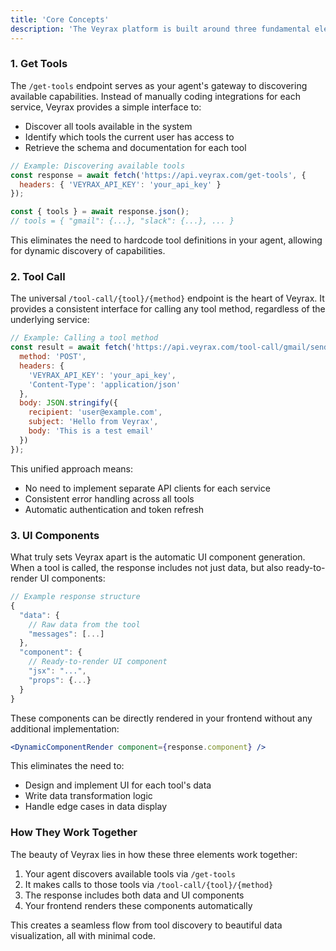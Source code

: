 ```yaml
---
title: 'Core Concepts'
description: 'The Veyrax platform is built around three fundamental elements that work together to provide a seamless experience for agent integration:'
---
```


### 1. Get Tools

The `/get-tools` endpoint serves as your agent's gateway to discovering available capabilities. Instead of manually coding integrations for each service, Veyrax provides a simple interface to:

- Discover all tools available in the system
- Identify which tools the current user has access to
- Retrieve the schema and documentation for each tool

```javascript
// Example: Discovering available tools
const response = await fetch('https://api.veyrax.com/get-tools', {
  headers: { 'VEYRAX_API_KEY': 'your_api_key' }
});

const { tools } = await response.json();
// tools = { "gmail": {...}, "slack": {...}, ... }
```

This eliminates the need to hardcode tool definitions in your agent, allowing for dynamic discovery of capabilities.

### 2. Tool Call

The universal `/tool-call/{tool}/{method}` endpoint is the heart of Veyrax. It provides a consistent interface for calling any tool method, regardless of the underlying service:

```javascript
// Example: Calling a tool method
const result = await fetch('https://api.veyrax.com/tool-call/gmail/send_email', {
  method: 'POST',
  headers: {
    'VEYRAX_API_KEY': 'your_api_key',
    'Content-Type': 'application/json'
  },
  body: JSON.stringify({
    recipient: 'user@example.com',
    subject: 'Hello from Veyrax',
    body: 'This is a test email'
  })
});
```

This unified approach means:
- No need to implement separate API clients for each service
- Consistent error handling across all tools
- Automatic authentication and token refresh

### 3. UI Components

What truly sets Veyrax apart is the automatic UI component generation. When a tool is called, the response includes not just data, but also ready-to-render UI components:

```javascript
// Example response structure
{
  "data": {
    // Raw data from the tool
    "messages": [...]
  },
  "component": {
    // Ready-to-render UI component
    "jsx": "...",
    "props": {...}
  }
}
```

These components can be directly rendered in your frontend without any additional implementation:

```jsx
<DynamicComponentRender component={response.component} />
```

This eliminates the need to:
- Design and implement UI for each tool's data
- Write data transformation logic
- Handle edge cases in data display

### How They Work Together

The beauty of Veyrax lies in how these three elements work together:

1. Your agent discovers available tools via `/get-tools`
2. It makes calls to those tools via `/tool-call/{tool}/{method}`
3. The response includes both data and UI components
4. Your frontend renders these components automatically

This creates a seamless flow from tool discovery to beautiful data visualization, all with minimal code.